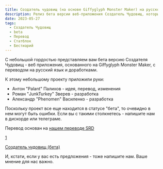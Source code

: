 ```yaml
---
title: Создатель чудовищ (на основе Giffyglyph Monster Maker) на русском языке
description: Релиз бета версии веб-приложения Создатель Чудовищ, который позволит вам оформлять статблоки Dungeons & Dragons 5e быстрым и удобным способом.
date: 2023-05-27
tags:
  - Создатель Чудовищ
  - beta
  - Перевод
  - Статблок
  - Бестиарий
---
```


С небольшой гордостью представляем вам бета версию Создателя Чудовищ - веб приложения, основанного на Giffyglyph Monster Maker, с переводом на русский язык и доработками.

К этому небольшому проекту приложили руки:

- Антон "Palant" Палихов - идея, перевод, изменения
- Роман "JunkTurkey" Зверев - разработка
- Александр "Phenomen" Василенко - разработка

Поскольку проект все еще находится в статусе "бета", то очевидно в нем могут быть ошибки. Если вы с такими столкнетесь - напишите нам в дискорде или телеграме.

Перевод основан на [нашем переводе SRD](https://srd.dnd-5e.org/)

[1](/images/gg-monster-maker-beta.png)


[Создатель чудовищ (бета)](https://monstermaker.cyborgsandmages.com/)

И, кстати, если у вас есть предложения - тоже напишите нам. Ваше мнение для нас важно.





